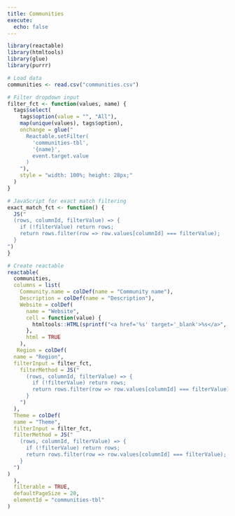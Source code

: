 ```yaml
---
title: Communities
execute:
  echo: false
---
```


```r
library(reactable)
library(htmltools)
library(glue)
library(purrr)

# Load data
communities <- read.csv("communities.csv")

# Filter dropdown input
filter_fct <- function(values, name) {
  tags$select(
    tags$option(value = "", "All"),
    map(unique(values), tags$option),
    onchange = glue("
      Reactable.setFilter(
        'communities-tbl', 
        '{name}', 
        event.target.value
      )
    "),
    style = "width: 100%; height: 28px;"
  )
}

# JavaScript for exact match filtering
exact_match_fct <- function() {
  JS("
  (rows, columnId, filterValue) => {
    if (!filterValue) return rows;
    return rows.filter(row => row.values[columnId] === filterValue);
  }
")
}

# Create reactable
reactable(
  communities,
  columns = list(
    Community.name = colDef(name = "Community name"),
    Description = colDef(name = "Description"),
    Website = colDef(
      name = "Website",
      cell = function(value) {
        htmltools::HTML(sprintf("<a href='%s' target='_blank'>%s</a>", value, value))
      },
      html = TRUE
    ),
   Region = colDef(
  name = "Region",
  filterInput = filter_fct,
    filterMethod = JS("
      (rows, columnId, filterValue) => {
        if (!filterValue) return rows;
        return rows.filter(row => row.values[columnId] === filterValue);
      }
    ")
  ),
  Theme = colDef(
  name = "Theme",
  filterInput = filter_fct,
  filterMethod = JS("
    (rows, columnId, filterValue) => {
      if (!filterValue) return rows;
      return rows.filter(row => row.values[columnId] === filterValue);
    }
  ")
)
  ),
  filterable = TRUE,
  defaultPageSize = 20,
  elementId = "communities-tbl"
)
```
